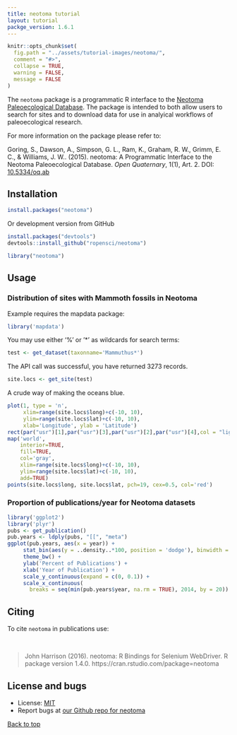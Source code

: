 ```yaml
---
title: neotoma tutorial
layout: tutorial
packge_version: 1.6.1
---
```


```r
knitr::opts_chunk$set(
  fig.path = "../assets/tutorial-images/neotoma/",
  comment = "#>",
  collapse = TRUE,
  warning = FALSE,
  message = FALSE
)
```

The `neotoma` package is a programmatic R interface to the [Neotoma Paleoecological Database](http://www.neotomadb.org/). The package is intended to both allow users to search for sites and to download data for use in analyical workflows of paleoecological research.

For more information on the package please refer to:

Goring, S., Dawson, A., Simpson, G. L., Ram, K., Graham, R. W., Grimm, E. C., & Williams, J. W.. (2015). neotoma: A Programmatic Interface to the Neotoma Paleoecological Database. *Open Quaternary*, 1(1), Art. 2. DOI: [10.5334/oq.ab](http://doi.org/10.5334/oq.ab)

<section id="installation">

## Installation

```r
install.packages("neotoma")
```

Or development version from GitHub

```r
install.packages("devtools")
devtools::install_github("ropensci/neotoma")
```

```r
library("neotoma")
```

<section id="usage">

## Usage

### Distribution of sites with Mammoth fossils in Neotoma

Example requires the mapdata package:

```r
library('mapdata')
```

You may use either '%' or '*' as wildcards for search terms:

```r
test <- get_dataset(taxonname='Mammuthus*')
```

The API call was successful, you have returned  3273 records.

```r
site.locs <- get_site(test)
```

A crude way of making the oceans blue.

```r
plot(1, type = 'n',
     xlim=range(site.locs$long)+c(-10, 10),
     ylim=range(site.locs$lat)+c(-10, 10),
     xlab='Longitude', ylab = 'Latitude')
rect(par("usr")[1],par("usr")[3],par("usr")[2],par("usr")[4],col = "lightblue")
map('world',
    interior=TRUE,
    fill=TRUE,
    col='gray',
    xlim=range(site.locs$long)+c(-10, 10),
    ylim=range(site.locs$lat)+c(-10, 10),
    add=TRUE)
points(site.locs$long, site.locs$lat, pch=19, cex=0.5, col='red')
```

### Proportion of publications/year for Neotoma datasets

```r
library('ggplot2')
library('plyr')
pubs <- get_publication()
pub.years <- ldply(pubs, "[[", "meta")
ggplot(pub.years, aes(x = year)) +
     stat_bin(aes(y = ..density..*100, position = 'dodge'), binwidth = 1) +
     theme_bw() +
     ylab('Percent of Publications') +
     xlab('Year of Publication') +
     scale_y_continuous(expand = c(0, 0.1)) +
     scale_x_continuous(
       breaks = seq(min(pub.years$year, na.rm = TRUE), 2014, by = 20))
```


<section id="citing">

## Citing

To cite `neotoma` in publications use:

<br>

> John Harrison (2016). neotoma: R Bindings for Selenium WebDriver. R
  package version 1.4.0. https://cran.rstudio.com/package=neotoma

<section id="license_bugs">

## License and bugs

* License: [MIT](http://opensource.org/licenses/MIT)
* Report bugs at [our Github repo for neotoma](https://github.com/ropensci/neotoma/issues?state=open)

[Back to top](#top)
